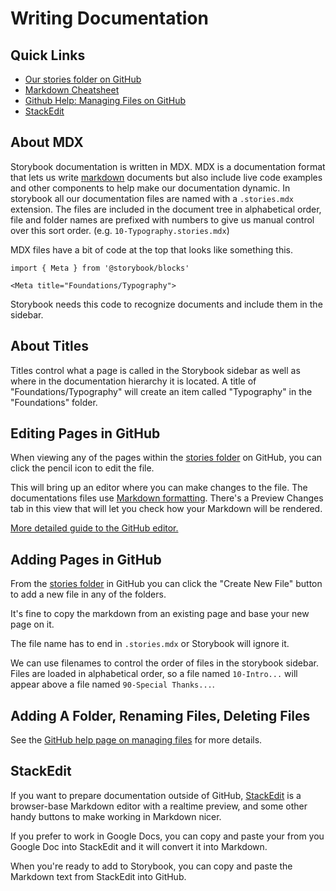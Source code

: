 
<Meta title="Foundations/Writing Documentation" />

# Writing Documentation

## Quick Links
- [Our stories folder on GitHub](https://github.com/nypublicradio/nypr-design-system/tree/radial/stories)
- [Markdown Cheatsheet](https://github.com/adam-p/markdown-here/wiki/Markdown-Cheatsheet)
- [Github Help: Managing Files on GitHub](https://help.github.com/en/github/managing-files-in-a-repository/managing-files-on-github)
- [StackEdit](https://stackedit.io/)


## About MDX

Storybook documentation is written in MDX. MDX is a documentation format that lets us write [markdown](https://github.com/adam-p/markdown-here/wiki/Markdown-Cheatsheet) documents but also include live code examples and other components to help make our documentation dynamic. In storybook all our documentation files are named with a `.stories.mdx` extension. The files are included in the document tree in alphabetical order, file and folder names are prefixed with numbers to give us manual control over this sort order. (e.g. `10-Typography.stories.mdx`)

MDX files have a bit of code at the top that looks like something this.

```
import { Meta } from '@storybook/blocks'

<Meta title="Foundations/Typography">
```

Storybook needs this code to recognize documents and include them in the sidebar.

## About Titles

Titles control what a page is called in the Storybook sidebar as well as where in the documentation hierarchy it is located. A title of "Foundations/Typography" will create an item called "Typography" in the "Foundations" folder. 

## Editing Pages in GitHub

When viewing any of the pages within the [stories folder](https://github.com/nypublicradio/nypr-design-system/tree/radial/stories) on GitHub, you can click the pencil icon to edit the file. 

This will bring up an editor where you can make changes to the file.  The documentations files use [Markdown formatting](https://github.com/adam-p/markdown-here/wiki/Markdown-Cheatsheet). There's a Preview Changes tab in this view that will let you check how your Markdown will be rendered.

[More detailed guide to the GitHub editor.](https://help.github.com/en/github/managing-files-in-a-repository/editing-files-in-your-repository)

## Adding Pages in GitHub

From the [stories folder](https://github.com/nypublicradio/nypr-design-system/tree/radial/stories) in GitHub you can click the "Create New File" button to add a new file in any of the folders.

It's fine to copy the markdown from an existing page and base your new page on it.

The file name has to end in `.stories.mdx` or Storybook will ignore it.

We can use filenames to control the order of files in the storybook sidebar. Files are loaded in alphabetical order, so a file named `10-Intro...` will appear above a file named `90-Special Thanks...`.

## Adding A Folder, Renaming Files, Deleting Files

See the [GitHub help page on managing files](https://help.github.com/en/github/managing-files-in-a-repository/managing-files-on-github) for more details.

## StackEdit

If you want to prepare documentation outside of GitHub, [StackEdit](https://stackedit.io/) is a browser-base Markdown editor with a realtime preview, and some other handy buttons to make working in Markdown nicer. 

If you prefer to work in Google Docs, you can copy and paste your from you Google Doc into StackEdit and it will convert it into Markdown. 

When you're ready to add to Storybook, you can copy and paste the Markdown text from StackEdit into GitHub.